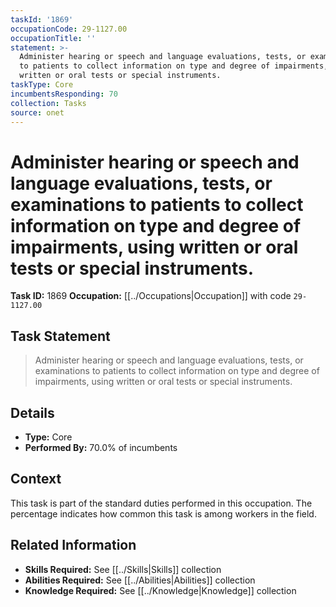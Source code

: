 ```yaml
---
taskId: '1869'
occupationCode: 29-1127.00
occupationTitle: ''
statement: >-
  Administer hearing or speech and language evaluations, tests, or examinations
  to patients to collect information on type and degree of impairments, using
  written or oral tests or special instruments.
taskType: Core
incumbentsResponding: 70
collection: Tasks
source: onet
---
```

# Administer hearing or speech and language evaluations, tests, or examinations to patients to collect information on type and degree of impairments, using written or oral tests or special instruments.

**Task ID:** 1869
**Occupation:** [[../Occupations|Occupation]] with code `29-1127.00`

## Task Statement

> Administer hearing or speech and language evaluations, tests, or examinations to patients to collect information on type and degree of impairments, using written or oral tests or special instruments.

## Details

- **Type:** Core
- **Performed By:** 70.0% of incumbents

## Context

This task is part of the standard duties performed in this occupation. The percentage indicates how common this task is among workers in the field.

## Related Information

- **Skills Required:** See [[../Skills|Skills]] collection
- **Abilities Required:** See [[../Abilities|Abilities]] collection
- **Knowledge Required:** See [[../Knowledge|Knowledge]] collection
